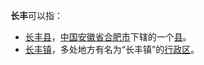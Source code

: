 '''长丰'''可以指：
* [[长丰县|长丰县]]，[[中华人民共和国|中国]][[安徽省|安徽省]][[合肥市|合肥市]]下辖的一个[[县|县]]。
* [[长丰镇|长丰镇]]，多处地方有名为“长丰镇”的[[行政区|行政区]]。
{{disambig|Cat=二字中國地名消歧義}}